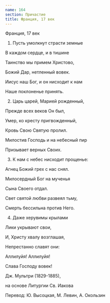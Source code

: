 ```yaml
---
name: 164
section: Причастие
title: Франция, 17 век
---
```

Франция, 17 век


1. Пусть умолкнут страсти земные

В каждом сердце, и в тишине

Таинство мы примем Христово,

Божий Дар, нетленный вовек.

Иисус наш Бог, и он нисходит к нам

Наше поклоненье принять.


2. Царь царей, Марией рожденный,

Прежде всех веков Он был,

Умер, ко кресту пригвожденный,

Кровь Свою Святую пролил.

Милостив Господь и на небесный пир

Призывает верных Своих.


3. К нам с небес нисходит прощенье:

Агнец Божий грех с нас снял.

Милосердный Бог на мученья

Сына Своего отдал.

Свет святой любви развеял тьму,

Смерть бессильна против Него.


4. Даже херувимы крылами

Лики укрывают свои,

И, Христу хвалу возглашая,

Непрестанно славят они:

Аллилуйя! Аллилуйя!

Слава Господу вовек!


Дж. Мультри (1829-1885),

на основе Литургии Св. Иакова

Перевод: Ю. Высоцкая, М. Левин, А. Окользин 